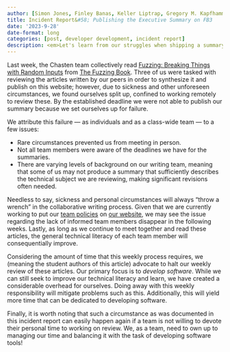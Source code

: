 ```yaml
---
author: [Simon Jones, Finley Banas, Keller Liptrap, Gregory M. Kapfhammer]
title: Incident Report&#58; Publishing the Executive Summary on FB3
date: '2023-9-28'
date-format: long
categories: [post, developer development, incident report]
description: <em>Let's learn from our struggles when shipping a summary!</em>
---
```


Last week, the Chasten team collectively read [Fuzzing: Breaking Things with
Random Inputs](https://www.fuzzingbook.org/html/Fuzzer.html) from [The Fuzzing
Book](https://www.fuzzingbook.org/). Three of us were tasked with reviewing the
articles written by our peers in order to synthesize it and publish on this
website; however, due to sickness and other unforeseen circumstances, we found
ourselves split up, confined to working remotely to review these. By the
established deadline we were not able to publish our summary because we set
ourselves up for failure.

We attribute this failure --- as individuals and as a class-wide team --- to a
few issues:

- Rare circumstances prevented us from meeting in person.
- Not all team members were aware of the deadlines we have for the summaries.
- There are varying levels of background on our writing team, meaning that
some of us may not produce a summary that sufficiently describes the technical
subject we are reviewing, making significant revisions often needed.

Needless to say, sickness and personal circumstances will always "throw a
wrench" in the collaborative writing process. Given that we are currently
working to put our [team policies](../../policies/index.qmd) on [our
website](https://www.developerdevelopment.com/), we may see the issue regarding
the lack of informed team members disappear in the following weeks. Lastly, as
long as we continue to meet together and read these articles, the general
technical literacy of each team member will consequentially improve.

Considering the amount of time that this weekly process requires, we (meaning
the student authors of this article) advocate to halt our weekly review of these
articles. Our primary focus is to *develop software*. While we can still seek to
improve our technical literacy and learn, we have created a considerable
overhead for ourselves. Doing away with this weekly responsibility will mitigate
problems such as this. Additionally, this will yield more time that can be
dedicated to developing software.

Finally, it is worth noting that such a circumstance as was documented in this
incident report can easily happen again if a team is not willing to devote their
personal time to working on review. We, as a team, need to own up to managing our
time and balancing it with the task of developing software tools!
